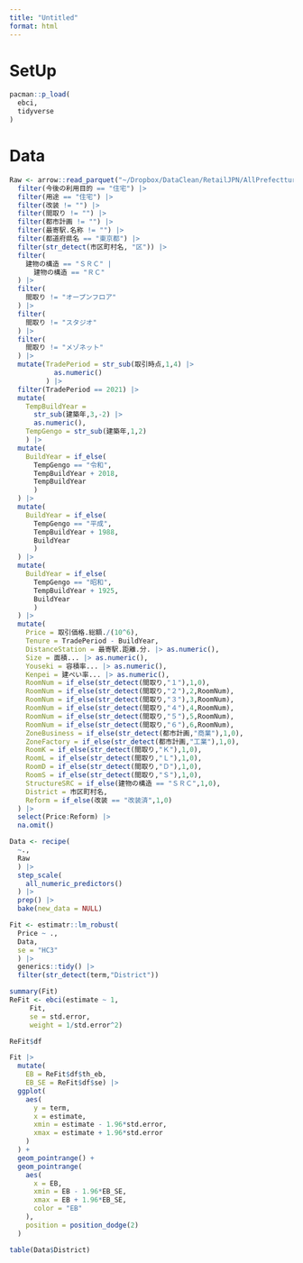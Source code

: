 ```yaml
---
title: "Untitled"
format: html
---
```


# SetUp

```r
pacman::p_load(
  ebci,
  tidyverse
)
```

# Data

```r
Raw <- arrow::read_parquet("~/Dropbox/DataClean/RetailJPN/AllPrefectture.parquet") |> 
  filter(今後の利用目的 == "住宅") |> 
  filter(用途 == "住宅") |> 
  filter(改装 != "") |> 
  filter(間取り != "") |> 
  filter(都市計画 != "") |> 
  filter(最寄駅.名称 != "") |> 
  filter(都道府県名 == "東京都") |> 
  filter(str_detect(市区町村名, "区")) |> 
  filter(
    建物の構造 == "ＳＲＣ" |
      建物の構造 == "ＲＣ"
  ) |> 
  filter(
    間取り != "オープンフロア"
  ) |> 
  filter(
    間取り != "スタジオ"
  ) |> 
  filter(
    間取り != "メゾネット"
  ) |> 
  mutate(TradePeriod = str_sub(取引時点,1,4) |> 
           as.numeric()
         ) |> 
  filter(TradePeriod == 2021) |> 
  mutate(
    TempBuildYear = 
      str_sub(建築年,3,-2) |> 
      as.numeric(),
    TempGengo = str_sub(建築年,1,2)
    ) |> 
  mutate(
    BuildYear = if_else(
      TempGengo == "令和",
      TempBuildYear + 2018,
      TempBuildYear
      )
  ) |> 
  mutate(
    BuildYear = if_else(
      TempGengo == "平成",
      TempBuildYear + 1988,
      BuildYear
      )
  ) |> 
  mutate(
    BuildYear = if_else(
      TempGengo == "昭和",
      TempBuildYear + 1925,
      BuildYear
      )
  ) |> 
  mutate(
    Price = 取引価格.総額./(10^6),
    Tenure = TradePeriod - BuildYear,
    DistanceStation = 最寄駅.距離.分. |> as.numeric(),
    Size = 面積... |> as.numeric(),
    Youseki = 容積率... |> as.numeric(),
    Kenpei = 建ぺい率... |> as.numeric(),
    RoomNum = if_else(str_detect(間取り,"１"),1,0),
    RoomNum = if_else(str_detect(間取り,"２"),2,RoomNum),
    RoomNum = if_else(str_detect(間取り,"３"),3,RoomNum),
    RoomNum = if_else(str_detect(間取り,"４"),4,RoomNum),
    RoomNum = if_else(str_detect(間取り,"５"),5,RoomNum),
    RoomNum = if_else(str_detect(間取り,"６"),6,RoomNum),
    ZoneBusiness = if_else(str_detect(都市計画,"商業"),1,0),
    ZoneFactory = if_else(str_detect(都市計画,"工業"),1,0),
    RoomK = if_else(str_detect(間取り,"Ｋ"),1,0),
    RoomL = if_else(str_detect(間取り,"Ｌ"),1,0),
    RoomD = if_else(str_detect(間取り,"Ｄ"),1,0),
    RoomS = if_else(str_detect(間取り,"Ｓ"),1,0),
    StructureSRC = if_else(建物の構造 == "ＳＲＣ",1,0),
    District = 市区町村名,
    Reform = if_else(改装 == "改装済",1,0)
  ) |> 
  select(Price:Reform) |> 
  na.omit()

Data <- recipe(
  ~.,
  Raw
  ) |> 
  step_scale(
    all_numeric_predictors()
  ) |> 
  prep() |> 
  bake(new_data = NULL)

Fit <- estimatr::lm_robust(
  Price ~ .,
  Data,
  se = "HC3"
  ) |> 
  generics::tidy() |> 
  filter(str_detect(term,"District"))

summary(Fit)
ReFit <- ebci(estimate ~ 1,
     Fit,
     se = std.error,
     weight = 1/std.error^2)

ReFit$df

Fit |> 
  mutate(
    EB = ReFit$df$th_eb,
    EB_SE = ReFit$df$se) |> 
  ggplot(
    aes(
      y = term,
      x = estimate,
      xmin = estimate - 1.96*std.error,
      xmax = estimate + 1.96*std.error
    )
  ) +
  geom_pointrange() +
  geom_pointrange(
    aes(
      x = EB,
      xmin = EB - 1.96*EB_SE,
      xmax = EB + 1.96*EB_SE,
      color = "EB"
    ),
    position = position_dodge(2)
  )

table(Data$District)
```
